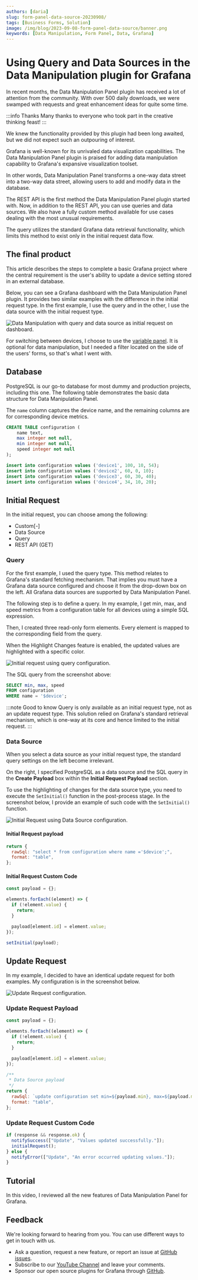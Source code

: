 ```yaml
---
authors: [daria]
slug: form-panel-data-source-20230908/
tags: [Business Forms, Solution]
image: /img/blog/2023-09-08-form-panel-data-source/banner.png
keywords: [Data Manipulation, Form Panel, Data, Grafana]
---
```



# Using Query and Data Sources in the Data Manipulation plugin for Grafana

In recent months, the Data Manipulation Panel plugin has received a lot of attention from the community. With over 500 daily downloads, we were swamped with requests and great enhancement ideas for quite some time.

:::info Thanks
Many thanks to everyone who took part in the creative thinking feast!
:::

We knew the functionality provided by this plugin had been long awaited, but we did not expect such an outpouring of interest.

Grafana is well-known for its unrivaled data visualization capabilities. The Data Manipulation Panel plugin is praised for adding data manipulation capability to Grafana's expansive visualization toolset.

In other words, Data Manipulation Panel transforms a one-way data street into a two-way data street, allowing users to add and modify data in the database.

The REST API is the first method the Data Manipulation Panel plugin started with. Now, in addition to the REST API, you can use queries and data sources. We also have a fully custom method available for use cases dealing with the most unusual requirements.

The query utilizes the standard Grafana data retrieval functionality, which limits this method to exist only in the initial request data flow.

## The final product

This article describes the steps to complete a basic Grafana project where the central requirement is the user's ability to update a device setting stored in an external database.

Below, you can see a Grafana dashboard with the Data Manipulation Panel plugin. It provides two similar examples with the difference in the initial request type. In the first example, I use the query and in the other, I use the data source with the initial request type.

<Image
  title="Data Manipulation with query and data source as initial request on dashboard."
  src="/img/blog/2023-09-08-form-panel-data-source/dashboard.png"
/>

For switching between devices, I choose to use the [variable panel](/plugins/volkovlabs-variable-panel/). It is optional for data manipulation, but I needed a filter located on the side of the users' forms, so that's what I went with.

## Database

PostgreSQL is our go-to database for most dummy and production projects, including this one. The following table demonstrates the basic data structure for Data Manipulation Panel.

The `name` column captures the device name, and the remaining columns are for corresponding device metrics.

```sql
CREATE TABLE configuration (
    name text,
    max integer not null,
    min integer not null,
    speed integer not null
);

insert into configuration values ('device1', 100, 10, 54);
insert into configuration values ('device2', 60, 0, 10);
insert into configuration values ('device3', 60, 30, 40);
insert into configuration values ('device4', 34, 10, 20);
```

## Initial Request

In the initial request, you can choose among the following:

- Custom[-]
- Data Source
- Query
- REST API (GET)

### Query

For the first example, I used the query type. This method relates to Grafana's standard fetching mechanism. That implies you must have a Grafana data source configured and choose it from the drop-down box on the left. All Grafana data sources are supported by Data Manipulation Panel.

The following step is to define a query. In my example, I get min, max, and speed metrics from a configuration table for all devices using a simple SQL expression.

Then, I created three read-only form elements. Every element is mapped to the corresponding field from the query.

When the Highlight Changes feature is enabled, the updated values are highlighted with a specific color.

<Image
  title="Initial request using query configuration."
  src="/img/blog/2023-09-08-form-panel-data-source/init-query.png"
/>

The SQL query from the screenshot above:

```sql
SELECT min, max, speed
FROM configuration
WHERE name = '$device';
```

:::note Good to know
Query is only available as an initial request type, not as an update request type. This solution relied on Grafana's standard retrieval mechanism, which is one-way at its core and hence limited to the initial request.
:::

### Data Source

When you select a data source as your initial request type, the standard query settings on the left become irrelevant.

On the right, I specified PostgreSQL as a data source and the SQL query in the **Create Payload** box within the **Initial Request Payload** section.

To use the highlighting of changes for the data source type, you need to execute the `SetInitial()` function in the post-process stage. In the screenshot below, I provide an example of such code with the `SetInitial()` function.

<Image
  title="Initial Request using Data Source configuration."
  src="/img/blog/2023-09-08-form-panel-data-source/init-ds.png"
/>

#### Initial Request payload

```js
return {
  rawSql: "select * from configuration where name ='$device';",
  format: "table",
};
```

#### Initial Request Custom Code

```js
const payload = {};

elements.forEach((element) => {
  if (!element.value) {
    return;
  }

  payload[element.id] = element.value;
});

setInitial(payload);
```

## Update Request

In my example, I decided to have an identical update request for both examples. My configuration is in the screenshot below.

<Image
  title="Update Request configuration."
  src="/img/blog/2023-09-08-form-panel-data-source/update.png"
/>

### Update Request Payload

```js
const payload = {};

elements.forEach((element) => {
  if (!element.value) {
    return;
  }

  payload[element.id] = element.value;
});

/**
 * Data Source payload
 */
return {
  rawSql: `update configuration set min=${payload.min}, max=${payload.max}, speed=${payload.speed} where name='$device'`,
  format: "table",
};
```

### Update Request Custom Code

```js
if (response && response.ok) {
  notifySuccess(["Update", "Values updated successfully."]);
  initialRequest();
} else {
  notifyError(["Update", "An error occurred updating values."]);
}
```

## Tutorial

In this video, I reviewed all the new features of Data Manipulation Panel for Grafana.

<Youtube
  id="hVy9NfFiI5U"
  title="Use REST API, data Source, and queries to manipulate your data."
/>

## Feedback

We're looking forward to hearing from you. You can use different ways to get in touch with us.

- Ask a question, request a new feature, or report an issue at [GitHub issues](https://github.com/volkovlabs/volkovlabs-form-panel/issues).
- Subscribe to our [YouTube Channel](https://www.youtube.com/@volkovlabs) and leave your comments.
- Sponsor our open source plugins for Grafana through [GitHub](https://github.com/sponsors/VolkovLabs).
